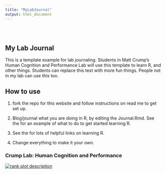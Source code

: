 ```yaml
---
title: "MyLabJournal"
output: html_document
---
```


<style type="text/css">
.title {
  display: none;
}

#getting-started img {
  margin-right: 10px;
}

</style>

<div class="row" style="padding-top: 30px;">
<div class="col-sm-6">

# **My Lab Journal**

This is a template example for lab journaling. Students in Matt Crump's Human Cognition and Performance Lab will use this template to learn R, and other things. Students can replace this text with more fun things. People not in my lab can use this too.

## How to use

1. fork the repo for this website and follow instructions on read me to get set up. 

2. Blog/journal what you are doing in R, by editing the Journal.Rmd. See the for an example of what to do to get started learning R.

3. See the for lots of helpful links on learning R.

4. Change everything to make it your own.


</div>
<div class="col-sm-6">

### Crump Lab: Human Cognition and Performance

<a href = "https://crumplab.github.io">
![rank plot description](output/rank_plot.PNG)
</a>
</div>